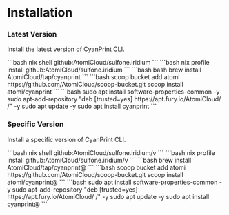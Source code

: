 
# Installation

### Latest Version

Install the latest version of CyanPrint CLI.

<Tabs groupId="installer" queryString="installer">
  <TabItem value="nix-shell" label="Nix Shell">
    ```bash
    nix shell github:AtomiCloud/sulfone.iridium
    ```
  </TabItem>
  <TabItem value="nix-profile" label="Nix Profile">
    ```bash
    nix profile install github:AtomiCloud/sulfone.iridium
    ```
  </TabItem>
  <TabItem value="brew" label="Brew">
    ```bash
    bash brew install AtomiCloud/tap/cyanprint
    ```
  </TabItem>
  <TabItem value="scoop" label="Scoop">
    ```bash
    scoop bucket add atomi
    https://github.com/AtomiCloud/scoop-bucket.git scoop install atomi/cyanprint
    ```
  </TabItem>
  <TabItem value="apt" label="APT (Debian)">
    ```bash
    sudo apt install software-properties-common -y sudo
    apt-add-repository "deb [trusted=yes] https://apt.fury.io/AtomiCloud/ /" -y
    sudo apt update -y sudo apt install cyanprint
    ```
  </TabItem>
</Tabs>

### Specific Version

Install a specific version of CyanPrint CLI.

<Tabs groupId="installer-spec" queryString="installer">
  <TabItem value="nix-shell" label="Nix Shell">
    ```bash
    nix shell github:AtomiCloud/sulfone.iridium/v<version>
    ```
  </TabItem>
  <TabItem value="nix-profile" label="Nix Profile">
      ```bash
      nix profile install github:AtomiCloud/sulfone.iridium/v<version>
      ```
  </TabItem>
  <TabItem value="brew" label="Brew">
    ```bash
    brew install AtomiCloud/tap/cyanprint@<version>
    ```
  </TabItem>
  <TabItem value="scoop" label="Scoop">
      ```bash
      scoop bucket add atomi https://github.com/AtomiCloud/scoop-bucket.git
      scoop install atomi/cyanprint@<version>
      ```
  </TabItem>
  <TabItem value="apt" label="APT (Debian)">
    ```bash
    sudo apt install software-properties-common -y
    sudo apt-add-repository "deb [trusted=yes] https://apt.fury.io/AtomiCloud/ /" -y
    sudo apt update -y
    sudo apt install cyanprint@<version>
    ```
    </TabItem>
</Tabs>
